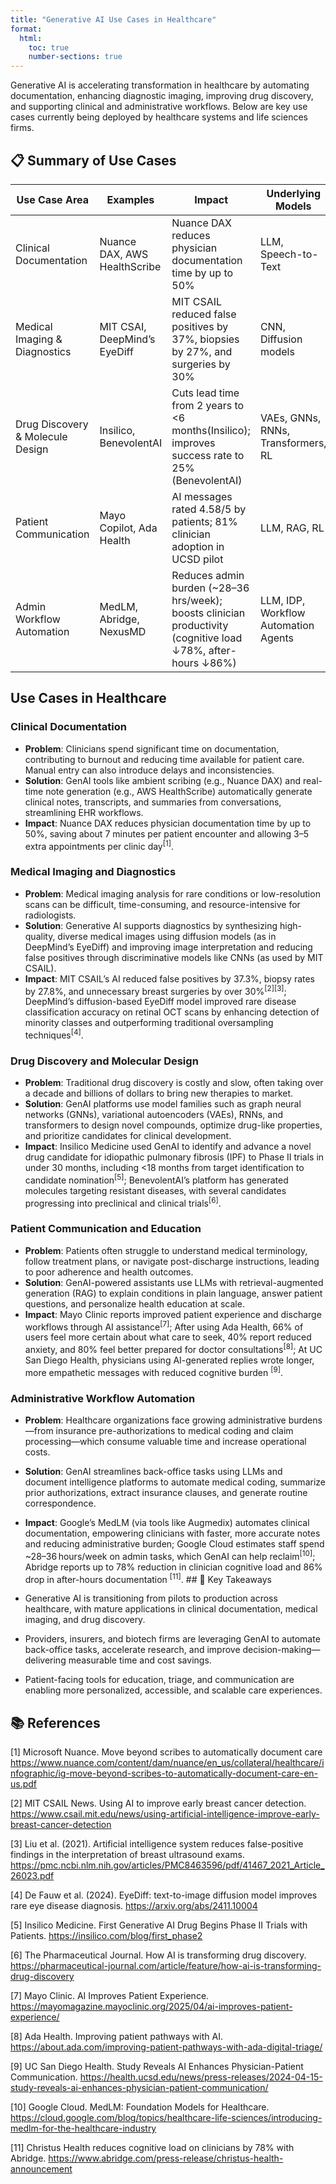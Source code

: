 ```yaml
---
title: "Generative AI Use Cases in Healthcare"
format:
  html:
    toc: true
    number-sections: true
---
```


Generative AI is accelerating transformation in healthcare by automating documentation, enhancing diagnostic imaging, improving drug discovery, and supporting clinical and administrative workflows. Below are key use cases currently being deployed by healthcare systems and life sciences firms.

## 📋 Summary of Use Cases

| Use Case Area                    | Examples                     | Impact                                                                               | Underlying Models                    |
|----------------------------------|------------------------------|--------------------------------------------------------------------------------------|--------------------------------------|
| Clinical Documentation           | Nuance DAX, AWS HealthScribe | Nuance DAX reduces physician documentation time by up to 50%                         | LLM, Speech-to-Text                  |
| Medical Imaging & Diagnostics    | MIT CSAI, DeepMind’s EyeDiff | MIT CSAIL reduced false positives by 37%, biopsies by 27%, and surgeries by 30%      | CNN, Diffusion models      		|
| Drug Discovery & Molecule Design | Insilico, BenevolentAI       | Cuts lead time from 2 years to <6 months(Insilico); improves success rate to 25% (BenevolentAI)  | VAEs, GNNs, RNNs, Transformers, RL |
| Patient Communication            | Mayo Copilot, Ada Health     | AI messages rated 4.58/5 by patients; 81% clinician adoption in UCSD pilot           | LLM, RAG, RL                         |
| Admin Workflow Automation        | MedLM, Abridge, NexusMD      | Reduces admin burden (~28–36 hrs/week); boosts clinician productivity (cognitive load ↓78%, after-hours ↓86%) | LLM, IDP, Workflow Automation Agents |


## Use Cases in Healthcare

### Clinical Documentation

- **Problem**: Clinicians spend significant time on documentation, contributing to burnout and reducing time available for patient care. Manual entry can also introduce delays and inconsistencies.
- **Solution**: GenAI tools like ambient scribing (e.g., Nuance DAX) and real-time note generation (e.g., AWS HealthScribe) automatically generate clinical notes, transcripts, and summaries from conversations, streamlining EHR workflows.
- **Impact**: Nuance DAX reduces physician documentation time by up to 50%, saving about 7 minutes per patient encounter and allowing 3–5 extra appointments per clinic day<sup>[1]</sup>. 

### Medical Imaging and Diagnostics

- **Problem**: Medical imaging analysis for rare conditions or low-resolution scans can be difficult, time-consuming, and resource-intensive for radiologists.  
- **Solution**: Generative AI supports diagnostics by synthesizing high-quality, diverse medical images using diffusion models (as in DeepMind’s EyeDiff) and improving image interpretation and reducing false positives through discriminative models like CNNs (as used by MIT CSAIL).  
- **Impact**: MIT CSAIL’s AI reduced false positives by 37.3%, biopsy rates by 27.8%, and unnecessary breast surgeries by over 30%<sup>[2]</sup><sup>[3]</sup>; DeepMind’s diffusion-based EyeDiff model improved rare disease classification accuracy on retinal OCT scans by enhancing detection of minority classes and outperforming traditional oversampling techniques<sup>[4]</sup>.

### Drug Discovery and Molecular Design

- **Problem**: Traditional drug discovery is costly and slow, often taking over a decade and billions of dollars to bring new therapies to market.  
- **Solution**: GenAI platforms use model families such as graph neural networks (GNNs), variational autoencoders (VAEs), RNNs, and transformers to design novel compounds, optimize drug-like properties, and prioritize candidates for clinical development.  
- **Impact**: Insilico Medicine used GenAI to identify and advance a novel drug candidate for idiopathic pulmonary fibrosis (IPF) to Phase II trials in under 30 months, including <18 months from target identification to candidate nomination<sup>[5]</sup>; BenevolentAI’s platform has generated molecules targeting resistant diseases, with several candidates progressing into preclinical and clinical trials<sup>[6]</sup>.


### Patient Communication and Education

- **Problem**: Patients often struggle to understand medical terminology, follow treatment plans, or navigate post-discharge instructions, leading to poor adherence and health outcomes.  
- **Solution**: GenAI-powered assistants use LLMs with retrieval-augmented generation (RAG) to explain conditions in plain language, answer patient questions, and personalize health education at scale.  
- **Impact**: Mayo Clinic reports improved patient experience and discharge workflows through AI assistance<sup>[7]</sup>; After using Ada Health, 66% of users feel more certain about what care to seek, 40% report reduced anxiety, and 80% feel better prepared for doctor consultations<sup>[8]</sup>; At UC San Diego Health, physicians using AI-generated replies wrote longer, more empathetic messages with reduced cognitive burden <sup>[9]</sup>.


### Administrative Workflow Automation

- **Problem**: Healthcare organizations face growing administrative burdens—from insurance pre-authorizations to medical coding and claim processing—which consume valuable time and increase operational costs.  
- **Solution**: GenAI streamlines back-office tasks using LLMs and document intelligence platforms to automate medical coding, summarize prior authorizations, extract insurance clauses, and generate routine correspondence.  
- **Impact**: Google’s MedLM (via tools like Augmedix) automates clinical documentation, empowering clinicians with faster, more accurate notes and reducing administrative burden; Google Cloud estimates staff spend ~28–36 hours/week on admin tasks, which GenAI can help reclaim<sup>[10]</sup>; Abridge reports up to 78% reduction in clinician cognitive load and 86% drop in after-hours documentation <sup>[11]</sup>.
## 🧾 Key Takeaways

- Generative AI is transitioning from pilots to production across healthcare, with mature applications in clinical documentation, medical imaging, and drug discovery.  
- Providers, insurers, and biotech firms are leveraging GenAI to automate back-office tasks, accelerate research, and improve decision-making—delivering measurable time and cost savings.  
- Patient-facing tools for education, triage, and communication are enabling more personalized, accessible, and scalable care experiences.

## 📚 References

[1] Microsoft Nuance. Move beyond scribes to automatically document care [https://www.nuance.com/content/dam/nuance/en_us/collateral/healthcare/infographic/ig-move-beyond-scribes-to-automatically-document-care-en-us.pdf](https://www.nuance.com/content/dam/nuance/en_us/collateral/healthcare/infographic/ig-move-beyond-scribes-to-automatically-document-care-en-us.pdf)

[2] MIT CSAIL News. Using AI to improve early breast cancer detection. [https://www.csail.mit.edu/news/using-artificial-intelligence-improve-early-breast-cancer-detection](https://www.csail.mit.edu/news/using-artificial-intelligence-improve-early-breast-cancer-detection)

[3] Liu et al. (2021). Artificial intelligence system reduces false-positive findings in the interpretation of breast ultrasound exams. [https://pmc.ncbi.nlm.nih.gov/articles/PMC8463596/pdf/41467_2021_Article_26023.pdf](https://pmc.ncbi.nlm.nih.gov/articles/PMC8463596/pdf/41467_2021_Article_26023.pdf)

[4] De Fauw et al. (2024). EyeDiff: text-to-image diffusion model improves rare eye disease diagnosis. [https://arxiv.org/abs/2411.10004](https://arxiv.org/abs/2411.10004)

[5] Insilico Medicine. First Generative AI Drug Begins Phase II Trials with Patients. [https://insilico.com/blog/first_phase2](https://insilico.com/blog/first_phase2)

[6] The Pharmaceutical Journal. How AI is transforming drug discovery. [https://pharmaceutical-journal.com/article/feature/how-ai-is-transforming-drug-discovery](https://pharmaceutical-journal.com/article/feature/how-ai-is-transforming-drug-discovery)

[7] Mayo Clinic. AI Improves Patient Experience. [https://mayomagazine.mayoclinic.org/2025/04/ai-improves-patient-experience/](https://mayomagazine.mayoclinic.org/2025/04/ai-improves-patient-experience/)

[8] Ada Health. Improving patient pathways with AI. [https://about.ada.com/improving-patient-pathways-with-ada-digital-triage/](https://about.ada.com/improving-patient-pathways-with-ada-digital-triage/)

[9] UC San Diego Health. Study Reveals AI Enhances Physician-Patient Communication. [https://health.ucsd.edu/news/press-releases/2024-04-15-study-reveals-ai-enhances-physician-patient-communication/](https://health.ucsd.edu/news/press-releases/2024-04-15-study-reveals-ai-enhances-physician-patient-communication/)

[10] Google Cloud. MedLM: Foundation Models for Healthcare. [https://cloud.google.com/blog/topics/healthcare-life-sciences/introducing-medlm-for-the-healthcare-industry](https://cloud.google.com/blog/topics/healthcare-life-sciences/introducing-medlm-for-the-healthcare-industry)

[11] Christus Health reduces cognitive load on clinicians by 78% with Abridge. [https://www.abridge.com/press-release/christus-health-announcement](https://www.abridge.com/press-release/christus-health-announcement)


